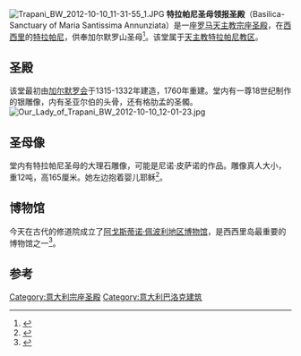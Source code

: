 [[File:Trapani_BW_2012-10-10_11-31-55_1.JPG|thumb]]
'''特拉帕尼圣母领报圣殿'''（Basilica-Sanctuary of Maria Santissima Annunziata）是一座[[罗马天主教|罗马天主教]][[宗座圣殿|宗座圣殿]]，在[[西西里|西西里]]的[[特拉帕尼|特拉帕尼]]，供奉加尔默罗山圣母<ref>{{Cite web |url=http://www.madonnaditrapani.org/santuario/il-santuario-elevato-al-titolo-e-dignita-di-basilica-pontificia-minore/ |title=存档副本 |accessdate=2020-07-06 |archive-date=2015-07-22 |archive-url=https://web.archive.org/web/20150722040620/http://www.madonnaditrapani.org/santuario/il-santuario-elevato-al-titolo-e-dignita-di-basilica-pontificia-minore/ |dead-url=no }}</ref>。该堂属于[[天主教特拉帕尼教区|天主教特拉帕尼教区]]。

==圣殿==
该堂最初由[[加尔默罗会|加尔默罗会]]于1315-1332年建造，1760年重建。堂内有一尊18世纪制作的银雕像，内有圣亚尔伯的头骨，还有格肋孟的圣髑。
[[File:Our_Lady_of_Trapani_BW_2012-10-10_12-01-23.jpg|thumb]]

==圣母像==
堂内有特拉帕尼圣母的大理石雕像，可能是尼诺·皮萨诺的作品。雕像真人大小，重12吨，高165厘米。她左边抱着婴儿耶稣<ref>{{Cite web |url=http://www.belladimora.eu/la-madonna-di-trapani/ |title=Archived copy |access-date=2015-09-16 |archive-url=https://web.archive.org/web/20160222061946/http://www.belladimora.eu/la-madonna-di-trapani/ |archive-date=2016-02-22}}</ref>。

==博物馆==
今天在古代的修道院成立了[[阿戈斯蒂诺·佩波利地区博物馆|阿戈斯蒂诺·佩波利地区博物馆]]，是西西里岛最重要的博物馆之一<ref>{{Cite web |url=http://www.trapaniwelcome.it/per-il-turista-496-Pepoli_Museum-localita-Trapani-en.html |title=存档副本 |access-date=2020-07-06 |archive-date=2020-10-29 |archive-url=https://web.archive.org/web/20201029230614/http://trapaniwelcome.it/per-il-turista-496-Pepoli_Museum-localita-Trapani-en.html |dead-url=no }}</ref>。

==参考==
<references/>
[[Category:意大利宗座圣殿|Category:意大利宗座圣殿]]
[[Category:意大利巴洛克建筑|Category:意大利巴洛克建筑]]